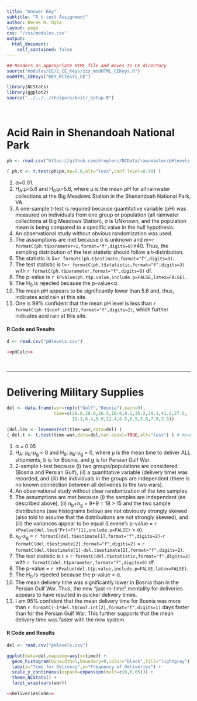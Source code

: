 ```yaml
---
title: "Answer Key"
subtitle: "R t-test Assignment"
author: Derek H. Ogle
layout: page
css: "/css/modules.css"
output:
  html_document:
    self_contained: false
---
```


```r
## Renders an appropriate HTML file and moves to CE directory
source("modules/CE/1_CE_Keys/zzz_modHTML_CEKeys.R")
modHTML_CEKeys("KEY_Rttests_CE")
```

```r
library(NCStats)
library(ggplot2)
source("../../../rhelpers/knitr_setup.R")
```

<br>

# Acid Rain in Shenandoah National Park
```r
ph <- read.csv("https://github.com/droglenc/NCData/raw/master/pHlevels.csv")
```
```r
( ph.t <- t.test(ph$pH,mu=5.6,alt="less",conf.level=0.99) )
```

1. &alpha;=0.01.
1. H<sub>A</sub>:&mu;<5.6 and H<sub>0</sub>:&mu;=5.6, where &mu; is the mean pH for all rainwater collections at the Big Meadows Station in the Shenandoah National Park, VA.
1. A one-sample t-test is required because quantitative variable (pH) was measured on individuals from one group or population (all rainwater collections at Big Meadows Station), &sigma; is UNknown, and the population mean is being compared to a specific value in the hull hypothesis.
1. An observational study without obvious randomization was used.
1. The assumptions are met because &sigma; is unknown and m=`r formatC(ph.t$parameter+1,format="f",digits=0)`&ge;40. Thus, the sampling distribution of the test statistic should follow a t-distribution.
1. The statistic is x&#772;=`r formatC(ph.t$estimate,format="f",digits=3)`.
1. The test statistic is t=`r formatC(ph.t$statistic,format="f",digits=3)` with `r formatC(ph.t$parameter,format="f",digits=0)` df.
1. The p-value is `r kPvalue(ph.t$p.value,include.p=FALSE,latex=FALSE)`.
1. The H<sub>0</sub> is rejected because the p-value<&alpha;.
1. The mean pH appears to be significantly lower than 5.6 and, thus, indicates acid rain at this site.
1. One is 99% confident that the mean pH level is less than `r formatC(ph.t$conf.int[2],format="f",digits=2)`, which further indicates acid rain at this site.

#### R Code and Results
```r
d <- read.csv("pHlevels.csv")
```
```r
<<pHCalc>>
```

<br>

----

# Delivering Military Supplies
```r
del <- data.frame(war=rep(c("Gulf","Bosnia"),each=9),
                  time=c(28.0,20.0,26.5,10.6,9.1,35.2,29.1,41.2,27.5,
                         15.1,6.4,5.0,11.4,6.5,6.5,3.0,7.0,3.5))
```

```r
(del.lev <- levenesTest(time~war,data=del) )
( del.t <- t.test(time~war,data=del,var.equal=TRUE,alt="less") ) # mu=0 is a default
```

1. &alpha; = 0.05
1. H<sub>A</sub>: &mu;<sub>b</sub>-&mu;<sub>g</sub> &lt; 0 and H<sub>0</sub>: &mu;<sub>b</sub>-&mu;<sub>g</sub> = 0, where &mu; is the mean time to deliver ALL shipments, b is for Bosnia, and g is for Persian Gulf War.
1. 2-sample t-test because (i) two groups/populations are considered (Bosnia and Persian Gulf), (ii) a quantitative variable (delivery time) was recorded, and (iii) the individuals in the groups are independent (there is no known connection between all deliveries to the two wars).
1. An observational study without clear randomization of the two samples.
1. The assumptions are met because (i) the samples are independent (as described above), (ii) n<sub>b</sub>+n<sub>g</sub> = 9+9 = 18 &gt; 15 and the two sample distributions (see histograms below) are not obviously strongly skewed (also told to assume that the distributions are not strongly skewed), and (iii) the variances appear to be equal (Levene's p-value = `r  kPvalue(del.lev$"Pr(>F)"[1],include.p=FALSE)` &gt; &alpha;).
1. x&#772;<sub>b</sub>-x&#772;<sub>g</sub> = `r formatC(del.t$estimate[1],format="f",digits=2)`-`r formatC(del.t$estimate[2],format="f",digits=2)` = `r formatC(del.t$estimate[1]-del.t$estimate[2],format="f",digits=2)`.
1. The test statistic is t = `r formatC(del.t$statistic,format="f",digits=3)` with `r formatC(del.t$parameter,format="f",digits=0)` df.
1. The p-value = `r kPvalue(del.t$p.value,include.p=FALSE,latex=FALSE)`.
1. The H<sub>0</sub> is rejected because the p-value &lt; &alpha;.
1. The mean delivery time was significantly lower in Bosnia than in the Persian Gulf War. Thus, the new "just-in-time" mentality for deliveries appears to have resulted in quicker delivery times.
1. I am 95% confident that the mean delivery time for Bosnia was more than `r formatC(-1*del.t$conf.int[2],format="f",digits=1)` days faster than for the Persian Gulf War. This further supports that the mean delivery time was faster with the new system.


#### R Code and Results
```r
del <- read.csv("pHlevels.csv")
```
```r
ggplot(data=del,mapping=aes(x=time)) +
  geom_histogram(binwidth=5,boundary=0,color="black",fill="lightgray") +
  labs(x="Time for Delivery",y="Frequency of Deliveries") +
  scale_y_continuous(expand=expansion(mult=c(0,0.05))) +
  theme_NCStats() +
  facet_wrap(vars(war))

<<DeliveriesCode>>
```
